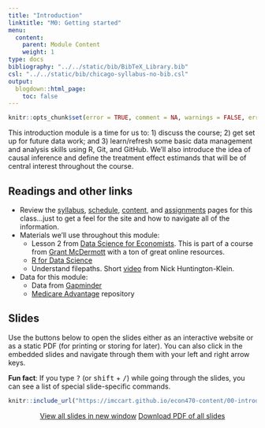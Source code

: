 ```yaml
---
title: "Introduction"
linktitle: "M0: Getting started"
menu:
  content:
    parent: Module Content
    weight: 1
type: docs
bibliography: "../../static/bib/BibTeX_Library.bib"
csl: "../../static/bib/chicago-syllabus-no-bib.csl"
output:
  blogdown::html_page:
    toc: false
---
```


```r
knitr::opts_chunk$set(error = TRUE, comment = NA, warnings = FALSE, errors = FALSE, messages = FALSE, tidy = FALSE, echo = FALSE)
```

This introduction module is a time for us to: 1) discuss the course; 2) get set up for future data work; and 3) learn/refresh some basic data management and analysis skills using R, Git, and GitHub. We'll also introduce the idea of causal inference and define the treatment effect estimands that will be of central interest throughout the course.

## Readings and other links

- Review the [syllabus](/syllabus/), [schedule](/schedule/), [content](/content/), and [assignments](/assignment/) pages for this class...just to get a feel for the site and how to navigate all of the information.
- <i class="fas fa-book"></i> Materials we'll use throughout this module:
    - Lesson 2 from [Data Science for Economists](https://github.com/uo-ec607/lectures). This is part of a course from [Grant McDermott](https://grantmcdermott.com/) with a ton of great online resources.
    - [R for Data Science](https://r4ds.had.co.nz/)
    - Understand filepaths. Short [video](https://youtu.be/NG7Y0kkGR8g) from Nick Huntington-Klein.
- <i class="fa fa-database"></i> Data for this module:
    - Data from [Gapminder](https://www.gapminder.org/)
    - [Medicare Advantage](https://github.com/imccart/Medicare-Advantage) repository


## Slides

Use the buttons below to open the slides either as an interactive website or as a static PDF (for printing or storing for later). You can also click in the embedded slides and navigate through them with your left and right arrow keys.

:::fyi
**Fun fact**: If you type <kbd>?</kbd> (or <kbd>shift</kbd> + <kbd>/</kbd>) while going through the slides, you can see a list of special slide-specific commands.
:::

<center>

```r
knitr::include_url("https://imccart.github.io/econ470-content/00-introduction/00-introduction.html")
```


<p><a class="btn btn-primary btn-lg" target="_blank" href="https://imccart.github.io/econ470-content/00-introduction/00-introduction.html"><i class="fas fa-external-link-alt"></i> View all slides in new window</a> <a class="btn btn-primary btn-lg" target="_blank" href="https://imccart.github.io/econ470-content/00-introduction/00-introduction.pdf" role="button"><i class="far fa-file-pdf"></i> Download PDF of all slides</a></p>

</center>

